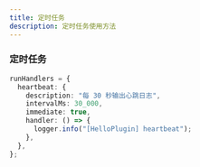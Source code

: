 ```yaml
---
title: 定时任务
description: 定时任务使用方法
---
```


### 定时任务

```ts
runHandlers = {
  heartbeat: {
    description: "每 30 秒输出心跳日志",
    intervalMs: 30_000,
    immediate: true,
    handler: () => {
      logger.info("[HelloPlugin] heartbeat");
    },
  },
};
```
